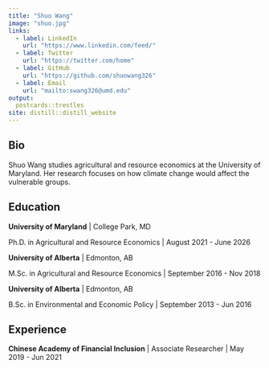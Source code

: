```yaml
---
title: "Shuo Wang"
image: "shuo.jpg"
links:
  - label: LinkedIn
    url: "https://www.linkedin.com/feed/"
  - label: Twitter
    url: "https://twitter.com/home"
  - label: GitHub
    url: "https://github.com/shuowang326"
  - label: Email
    url: "mailto:swang326@umd.edu"
output:
  postcards::trestles
site: distill::distill_website
---
```

 
## Bio

Shuo Wang studies agricultural and resource economics at the University of Maryland. Her research focuses on how climate change would affect the vulnerable groups. 

## Education

**University of Maryland** | College Park, MD

Ph.D. in Agricultural and Resource Economics | August 2021 - June 2026

**University of Alberta** | Edmonton, AB

M.Sc. in Agricultural and Resource Economics | September 2016 - Nov 2018

**University of Alberta** | Edmonton, AB

B.Sc. in Environmental and Economic Policy | September 2013 - Jun 2016

## Experience

**Chinese Academy of Financial Inclusion** | Associate Researcher | May 2019 - Jun 2021





